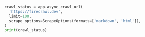 ```python Python
crawl_status = app.async_crawl_url(
  'https://firecrawl.dev',
  limit=100,
  scrape_options=ScrapeOptions(formats=['markdown', 'html']),
)
print(crawl_status)
```
